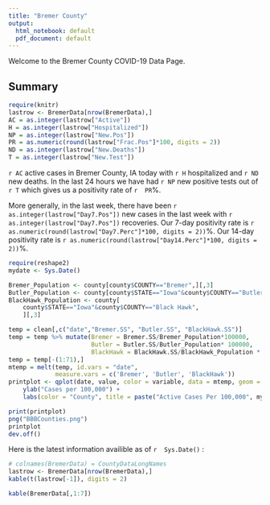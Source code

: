 ```yaml
---
title: "Bremer County"
output:
  html_notebook: default
  pdf_document: default
---
```


Welcome to the Bremer County COVID-19 Data Page.

## Summary
```r
require(knitr)
lastrow <- BremerData[nrow(BremerData),]
AC = as.integer(lastrow["Active"])
H = as.integer(lastrow["Hospitalized"])
NP = as.integer(lastrow["New.Pos"])
PR = as.numeric(round(lastrow["Frac.Pos"]*100, digits = 2))
ND = as.integer(lastrow["New.Deaths"])
T = as.integer(lastrow["New.Test"])
```
`r AC` active cases in Bremer County, IA today with `r H` hospitalized and `r ND` new deaths. In the last 24 hours we have had `r NP` new positive tests out of `r T` which gives us a positivity rate of `r  PR`%.

More generally, in the last week, there have been `r as.integer(lastrow["Day7.Pos"])` new cases in the last week with `r as.integer(lastrow["Day7.Pos"])` recoveries. Our 7-day positivity rate is `r as.numeric(round(lastrow["Day7.Perc"]*100, digits = 2))`%. Our 14-day positivity rate is `r as.numeric(round(lastrow["Day14.Perc"]*100, digits = 2))`%.

```r
require(reshape2)
mydate <- Sys.Date()

Bremer_Population <- county[county$COUNTY=="Bremer",][,3]
Butler_Population <- county[county$STATE=="Iowa"&county$COUNTY=="Butler",][,3]
BlackHawk_Population <- county[
    county$STATE=="Iowa"&county$COUNTY=="Black Hawk",
    ][,3]

temp = clean[,c("date","Bremer.SS", "Butler.SS", "BlackHawk.SS")]
temp = temp %>% mutate(Bremer = Bremer.SS/Bremer_Population*100000,
                       Butler = Butler.SS/Butler_Population* 100000,
                       BlackHawk = BlackHawk.SS/BlackHawk_Population * 100000)
temp = temp[-(1:71),]
mtemp = melt(temp, id.vars = "date", 
             measure.vars = c('Bremer', 'Butler', 'BlackHawk'))
printplot <- qplot(date, value, color = variable, data = mtemp, geom = c("point", "smooth")) +
    ylab("Cases per 100,000") +
    labs(color = "County", title = paste("Active Cases Per 100,000", mydate))

print(printplot)
png("BBBCounties.png")
printplot
dev.off()
```


Here is the latest information availible as of `r  Sys.Date()` :
```r
# colnames(BremerData) = CountyDataLongNames
lastrow <- BremerData[nrow(BremerData),]
kable(t(lastrow[-1]), digits = 2)
```

```r
kable(BremerData[,1:7])
```


